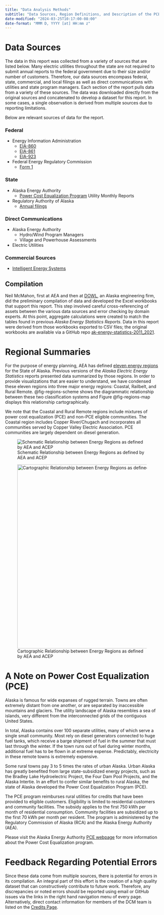 ```yaml
---
title: "Data Analysis Methods"
subtitle: "Data Sources, Region Definitions, and Description of the PCE Program"
date-modified: "2024-03-25T10:17:00-08:00"
date-format: "MMM D, YYYY [at] HH:mm z"
---
```




# Data Sources
The data in this report was collected from a variety of sources that are listed below. Many electric utilities throughout the state are not required to submit annual reports to the federal government due to their size and/or number of customers. Therefore, our data sources encompass federal, state, commercial, and local filings as well as direct communications with utilities and state program managers. Each section of the report pulls data from a variety of these sources. The data was downloaded directly from the original sources and concatenated to develop a dataset for this report. In some cases, a single observation is derived from multiple sources due to reporting limitations. 

Below are relevant sources of data for the report.

### Federal
- Energy Information Administration 
	- [EIA-860](https://www.eia.gov/electricity/data/eia860/)
	- [EIA-861](https://www.eia.gov/electricity/data/eia861/)
	- [EIA-923](https://www.eia.gov/electricity/data/eia923/)
- Federal Energy Regulatory Commission
	- [Form 1](https://www.ferc.gov/general-information-0/electric-industry-forms/form-1-electric-utility-annual-report)

### State
- Alaska Energy Authority
	- [Power Cost Equalization Program](https://www.akenergyauthority.org/What-We-Do/Power-Cost-Equalization) Utility Monthly Reports
- Regulatory Authority of Alaska
	- [Annual filings](https://rca.alaska.gov/RCAWeb/RCALibrary/RCAReports.aspx)

### Direct Communications
- Alaska Energy Authority
  - Hydro/Wind Program Managers
  - Village and Powerhouse Assessments
- Electric Utilities

### Commercial Sources
- [Intelligent Energy Systems](https://www.iesconnect.net)


## Compilation

Neil McMahon, first at AEA and then at [DOWL](https://www.dowl.com/), an Alaska engineering firm, did the preliminary compilation of data and developed the Excel workbooks that support this report. This step involved careful cross-referencing of assets between the various data sources and error checking by domain experts. At this point, aggregate calculations were created to match the tables found in previous _Alaska Energy Statistics Reports_. Data in this report were derived from those workbooks exported to CSV files; the original workbooks are available via a GitHub repo [ak-energy-statistics-2011_2021](https://acep-uaf.github.io/ak-energy-statistics-2011_2021/).



# Regional Summaries

For the purpose of energy planning, AEA has defined [eleven energy regions](https://dcra-cdo-dcced.opendata.arcgis.com/datasets/edb3e790ea4b40579f29e925afc061c5_0/explore?showTable=true) for the State of Alaska. Previous versions of the _Alaska Electric Energy Statistics_ reports presented data summarized by those regions. In order to provide visualizations that are easier to understand, we have condensed these eleven regions into three major energy regions: Coastal, Railbelt, and Rural Remote. @fig-regions-scheme shows the diagrammatic relationship between these two classification systems and Figure @fig-regions-map displays this relationship cartographically.

We note that the Coastal and Rural Remote regions include mixtures of power cost equalization (PCE) and non-PCE eligible communities. The Coastal region includes Copper River/Chugach and incorporates all communities served by Copper Valley Electric Association. PCE communities are largely dependent on diesel generation. 

![Schematic Relationship between Energy Regions as defined by AEA and ACEP](images/AEA_ACEP_regions.png){#fig-regions-scheme}

![Cartographic Relationship between Energy Regions as defined by AEA and ACEP](images/AEA_ACEP_regions_map.png){width=600 #fig-regions-map}


# A Note on Power Cost Equalization (PCE)

Alaska is famous for wide expanses of rugged terrain. Towns are often extremely distant from one another, or are separated by inaccessible mountains and glaciers. The utility landscape of Alaska resembles a sea of islands, very different from the interconnected grids of the contiguous United States. 

In total, Alaska contains over 100 separate utilities, many of which serve a single small community. Most rely on diesel generators connected to huge fuel tanks, which receive a barge shipment of fuel in the summer that must last through the winter. If the town runs out of fuel during winter months, additional fuel has to be flown in at extreme expense. Predictably, electricity in these remote towns is extremely expensive. 

Some rural towns pay 3 to 5 times the rates of urban Alaska. Urban Alaska has greatly benefited from large state-subsidized energy projects, such as the Bradley Lake Hydroelectric Project, the Four Dam Pool Projects, and the Alaska Intertie. In an effort to confer similar benefits to rural Alaska, the state of Alaska developed the Power Cost Equalization Program (PCE).

The PCE program reimburses rural utilities for credits that have been provided to eligible customers. Eligibility is limited to residential customers and community facilities. The subsidy applies to the first 750 kWh per month of residential consumption. Community facilities are subsidized up to the first 70 kWh per month per resident. The program is administered by the Regulatory Commission of Alaska (RCA) and the Alaska Energy Authority (AEA).  

Please visit the Alaska Energy Authority  [PCE webpage](https://www.akenergyauthority.org/What-We-Do/Power-Cost-Equalization) for more information about the Power Cost Equalization program.


# Feedback Regarding Potential Errors

Since these data come from multiple sources, there is potential for errors in its compilation. An integral part of this effort is the creation of a high quality dataset that can constructively contribute to future work. Therefore, any discrepancies or noted errors should be reported using email or GitHub issues via the links in the right hand navigation menu of every page. Alternatively, direct contact information for members of the DCM team is listed on the [Credits Page](credits.qmd).
